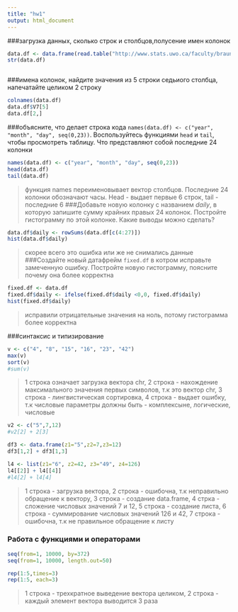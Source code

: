 ```yaml
---
title: "hw1"
output: html_document
---
```

###загрузка данных, сколько строк и столбцов,полусение имен колонок
```r

data.df <- data.frame(read.table("http://www.stats.uwo.ca/faculty/braun/data/rnf6080.dat"))
str(data.df)



```
###имена колонок, найдите значения из 5 строки седьиого столбца, напечатайте целиком 2 строку 
```r
colnames(data.df)
data.df$V7[5]
data.df[2,]
```
###объясните, что делает строка кода ``names(data.df) <- c("year", "month", "day", seq(0,23))``. Воспользуйтесь функциями ``head`` и ``tail``, чтобы просмотреть таблицу. Что представляют собой последние 24 колонки
```r
names(data.df) <- c("year", "month", "day", seq(0,23))
head(data.df)
tail(data.df)
```
>функция names переименовывает вектор столбцов. Последние 24 колонки обозначают часы. Head - выдает первые 6 строк, tail - последние 6
###Добавьте новую колонку с названием *daily*, в которую запишите сумму крайних правых 24 колонок. Постройте гистограмму по этой колонке. Какие выводы можно сделать?
```r
data.df$daily <- rowSums(data.df[c(4:27)])
hist(data.df$daily)
```
>скорее всего это ошибка или же не снимались данные
###Создайте новый датафрейм ``fixed.df`` в котром исправьте замеченную ошибку. Постройте новую гистограмму, поясните почему она более корректна
```r
fixed.df <- data.df
fixed.df$daily <- ifelse(fixed.df$daily <0,0, fixed.df$daily)
hist(fixed.df$daily)
```

> исправили отрицательные значения на ноль, потому гистограмма более корректна

###синтаксис и типизирование
```r
v <- c("4", "8", "15", "16", "23", "42")
max(v)
sort(v)
#sum(v)

```
> 1 строка означает загрузка вектора chr, 2 строка - нахождение максимального значения первых символов, т.к это вектор chr, 3 строка - лингвистическая сортировка, 4 строка - выдает ошибку, т.к числовые параметры должны быть - комплексыне, логические, числовые

```r
v2 <- c("5",7,12)
#v2[2] + 2[3]

df3 <- data.frame(z1="5",z2=7,z3=12)
df3[1,2] + df3[1,3]

l4 <- list(z1="6", z2=42, z3="49", z4=126)
l4[[2]] + l4[[4]]
#l4[2] + l4[4]
```
> 1 строка - загрузка вектора,
2 строка - ошибочна, т.к неправильно обращение к вектору, 3 строка - создание data.frame, 4 стрка - сложение числовых значений 7 и 12, 5 строка - создание листа, 6 строка - суммирование числовых значений 126 и 42, 7 строка - ошибочна, т.к не правильное обращение к листу

### Работа с функциями и операторами
``` r
seq(from=1, 10000, by=372)
seq(from=1, 10000, length.out=50)
```
```r
rep(1:5,times=3)
rep(1:5, each=3)
```
> 1 строка - трехкратное выведение вектора целиком, 2 строка - каждый элемент вектора выводится 3 раза
